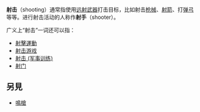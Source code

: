 '''射击'''（shooting）通常指使用[[远射武器|远射武器]]打击目标，比如射击[[枪械|枪械]]、[[射箭|射箭]]、打[[弹弓|弹弓]]等等。进行射击活动的人称作'''射手'''（shooter）。

广义上“射击”一词还可以指：
*[[射擊運動|射擊運動]]
*[[射击游戏|射击游戏]]
*[[射击_(军事训练)|射击 (军事训练)]]
*[[射门|射门]]

==另見==
*[[鳴槍|鳴槍]]

{{disambig|Cat=二字消歧義}}